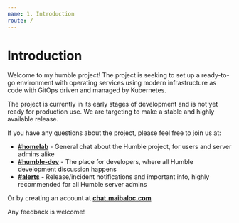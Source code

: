 ```yaml
---
name: 1. Introduction
route: /
---
```


# Introduction

Welcome to my humble project! The project is seeking to set up a ready-to-go environment with operating services using modern infrastructure as code with GitOps driven and managed by Kubernetes. 

The project is currently in its early stages of development and is not yet ready for production use. We are targeting to make a stable and highly available release.

If you have any questions about the project, please feel free to join us at:

- **[#homelab](https://matrix.to/#/#home:dendrite.maibaloc.com)** - General chat about the Humble project, for users and server admins alike
- **[#humble-dev](https://matrix.to/#/#humble-dev:dendrite.maibaloc.com)** - The place for developers, where all Humble development discussion happens
- **[#alerts](https://matrix.to/#/#alerts:dendrite.maibaloc.com)** - Release/incident notifications and important info, highly recommended for all Humble server admins

Or by creating an account at **[chat.maibaloc.com](https://chat.maibaloc.com)**

Any feedback is welcome!

